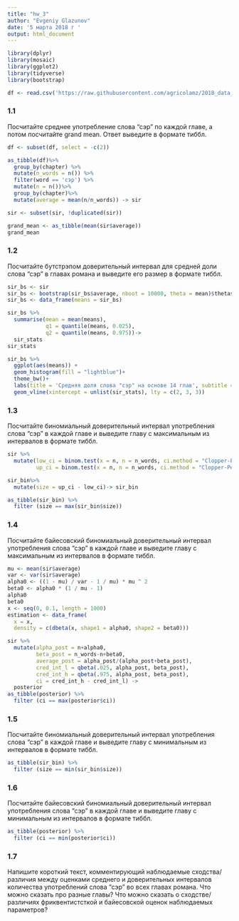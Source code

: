 ```yaml
---
title: "hw_3"
author: "Evgeniy Glazunov"
date: '5 марта 2018 г '
output: html_document
---
```


```r
library(dplyr)
library(mosaic)
library(ggplot2)
library(tidyverse)
library(bootstrap)
```

```r
df <- read.csv('https://raw.githubusercontent.com/agricolamz/2018_data_analysis_for_linguists/master/data/students/dkbrz/hw3_binomial_ci/hw3_wodehouse.csv', encoding = 'UTF-8')
```

### 1.1
Посчитайте среднее употребление слова “сэр” по каждой главе, а потом посчитайте grand mean. Ответ выведите в формате тиббл.
```r
df <- subset(df, select = -c(2))

as_tibble(df)%>%
  group_by(chapter) %>% 
  mutate(n_words = n()) %>%
  filter(word == 'сэр') %>%
  mutate(n = n())%>%
  group_by(chapter)%>%
  mutate(average = mean(n/n_words)) -> sir

sir <- subset(sir, !duplicated(sir))

grand_mean <- as_tibble(mean(sir$average))
grand_mean
```
### 1.2
Посчитайте бутстрэпом доверительный интервал для средней доли слова “сэр” в главах романа и выведите его размер в формате тиббл.
```r
sir_bs <- sir
sir_bs <- bootstrap(sir_bs$average, nboot = 10000, theta = mean)$thetastar
sir_bs <- data_frame(means = sir_bs)  

sir_bs %>%
  summarise(mean = mean(means),
            q1 = quantile(means, 0.025),
            q2 = quantile(means, 0.975))->
  sir_stats
sir_stats

sir_bs %>% 
  ggplot(aes(means)) +
  geom_histogram(fill = "lightblue")+
  theme_bw()+
  labs(title = 'Средняя доля слова "сэр" на основе 14 глав', subtitle = "Среднее и 95% бутстрэпнутый доверительный интервал на основе 10000 бутстрэп-подвыборок")+
  geom_vline(xintercept = unlist(sir_stats), lty = c(2, 3, 3))

```
### 1.3
Посчитайте биномиальный доверительный интервал употребления слова “сэр” в каждой главе и выведите главу с максимальным из интервалов в формате тиббл.
```r
sir %>% 
  mutate(low_ci = binom.test(x = n, n = n_words, ci.method = "Clopper-Pearson")$conf.int[1],
         up_ci = binom.test(x = n, n = n_words, ci.method = "Clopper-Pearson")$conf.int[2]) -> sir_bin

sir_bin%>%
  mutate(size = up_ci - low_ci)-> sir_bin

as_tibble(sir_bin) %>%
  filter (size == max(sir_bin$size))

```
### 1.4
Посчитайте байесовский биномиальный доверительный интервал употребления слова “сэр” в каждой главе и выведите главу с максимальным из интервалов в формате тиббл.
```r
mu <- mean(sir$average)
var <- var(sir$average)
alpha0 <- ((1 - mu) / var - 1 / mu) * mu ^ 2
beta0 <- alpha0 * (1 / mu - 1)
alpha0
beta0
x <- seq(0, 0.1, length = 1000)
estimation <- data_frame(
  x = x,
  density = c(dbeta(x, shape1 = alpha0, shape2 = beta0)))

sir %>% 
  mutate(alpha_post = n+alpha0,
         beta_post = n_words-n+beta0,
         average_post = alpha_post/(alpha_post+beta_post),
         cred_int_l = qbeta(.025, alpha_post, beta_post),
         cred_int_h = qbeta(.975, alpha_post, beta_post),
         ci = cred_int_h - cred_int_l) ->
  posterior
as_tibble(posterior) %>%
  filter (ci == max(posterior$ci))
```
### 1.5
Посчитайте биномиальный доверительный интервал употребления слова “сэр” в каждой главе и выведите главу с минимальным из интервалов в формате тиббл.
```r
as_tibble(sir_bin) %>%
  filter (size == min(sir_bin$size))
```
### 1.6
Посчитайте байесовский биномиальный доверительный интервал употребления слова “сэр” в каждой главе и выведите главу с минимальным из интервалов в формате тиббл.
```r
as_tibble(posterior) %>%
  filter (ci == min(posterior$ci))
```
### 1.7
Напишите короткий текст, комментирующий наблюдаемые сходства/различия между оценками среднего и доверительных интервалов количества употреблений слова “сэр” во всех главах романа. Что можно сказать про разные главы? Что можно сказать о сходстве/различиях фриквентистсткой и байесовской оценок наблюдаемых параметров?
```

```